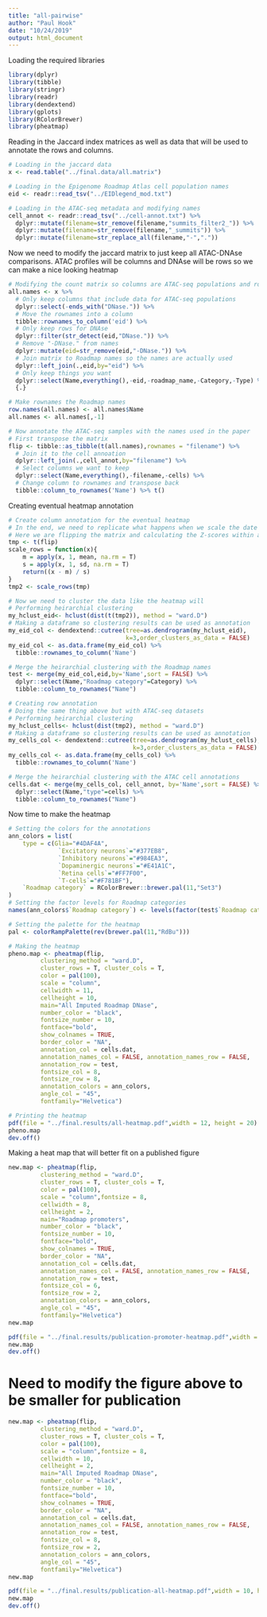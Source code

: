 ```yaml
---
title: "all-pairwise"
author: "Paul Hook"
date: "10/24/2019"
output: html_document
---
```


Loading the required libraries
```r
library(dplyr)
library(tibble)
library(stringr)
library(readr)
library(dendextend)
library(gplots)
library(RColorBrewer)
library(pheatmap)
```

Reading in the Jaccard index matrices as well as data that will be used to annotate the rows and columns.
```r
# Loading in the jaccard data
x <- read.table("../final.data/all.matrix")

# Loading in the Epigenome Roadmap Atlas cell population names
eid <- readr::read_tsv("../EIDlegend_mod.txt")

# Loading in the ATAC-seq metadata and modifying names
cell_annot <- readr::read_tsv("../cell-annot.txt") %>%
  dplyr::mutate(filename=str_remove(filename,"summits_filter2_")) %>%
  dplyr::mutate(filename=str_remove(filename,"_summits")) %>%
  dplyr::mutate(filename=str_replace_all(filename,"-","."))
```

Now we need to modify the jaccard matrix to just keep all ATAC-DNAse comparisons. ATAC profiles will be columns and DNAse will be rows so we can make a nice looking heatmap
```r
# Modifying the count matrix so columns are ATAC-seq populations and rows are DNAse
all.names <- x %>%
  # Only keep columns that include data for ATAC-seq populations
  dplyr::select(-ends_with("DNase.")) %>%
  # Move the rownames into a column
  tibble::rownames_to_column('eid') %>%
  # Only keep rows for DNAse
  dplyr::filter(str_detect(eid,"DNase.")) %>%
  # Remove "-DNase." from names
  dplyr::mutate(eid=str_remove(eid,"-DNase.")) %>%
  # Join matrix to Roadmap names so the names are actually used
  dplyr::left_join(.,eid,by="eid") %>%
  # Only keep things you want
  dplyr::select(Name,everything(),-eid,-roadmap_name,-Category,-Type) %>%
  {.}

# Make rownames the Roadmap names
row.names(all.names) <- all.names$Name
all.names <- all.names[,-1]

# Now annotate the ATAC-seq samples with the names used in the paper
# First transpose the matrix
flip <- tibble::as_tibble(t(all.names),rownames = "filename") %>%
  # Join it to the cell annoation
  dplyr::left_join(.,cell_annot,by="filename") %>%
  # Select columns we want to keep
  dplyr::select(Name,everything(),-filename,-cells) %>%
  # Change column to rownames and transpose back
  tibble::column_to_rownames('Name') %>% t()
```

Creating eventual heatmap annotation
```r
# Create column annotation for the eventual heatmap
# In the end, we need to replicate what happens when we scale the date in the headmap
# Here we are flipping the matrix and calculating the Z-scores within an ATAC-seq sample
tmp <- t(flip)
scale_rows = function(x){
    m = apply(x, 1, mean, na.rm = T)
    s = apply(x, 1, sd, na.rm = T)
    return((x - m) / s)
}
tmp2 <- scale_rows(tmp)

# Now we need to cluster the data like the heatmap will
# Performing heirarchial clustering
my_hclust_eid<- hclust(dist(t(tmp2)), method = "ward.D")
# Making a dataframe so clustering results can be used as annotation
my_eid_col <- dendextend::cutree(tree=as.dendrogram(my_hclust_eid),
                                 k=3,order_clusters_as_data = FALSE)
my_eid_col <- as.data.frame(my_eid_col) %>%
  tibble::rownames_to_column('Name')

# Merge the heirarchial clustering with the Roadmap names
test <- merge(my_eid_col,eid,by='Name',sort = FALSE) %>% 
  dplyr::select(Name,"Roadmap category"=Category) %>% 
  tibble::column_to_rownames("Name") 

# Creating row annotation
# Doing the same thing above but with ATAC-seq datasets
# Performing heirarchial clustering
my_hclust_cells<- hclust(dist(tmp2), method = "ward.D")
# Making a dataframe so clustering results can be used as annotation
my_cells_col <- dendextend::cutree(tree=as.dendrogram(my_hclust_cells),
                                   k=3,order_clusters_as_data = FALSE)
my_cells_col <- as.data.frame(my_cells_col) %>%
  tibble::rownames_to_column('Name')

# Merge the heirarchial clustering with the ATAC cell annotations
cells.dat <- merge(my_cells_col, cell_annot, by='Name',sort = FALSE) %>% 
  dplyr::select(Name,"type"=cells) %>% 
  tibble::column_to_rownames("Name") 
```

Now time to make the heatmap
```r
# Setting the colors for the annotations
ann_colors = list(
    type = c(Glia="#4DAF4A",
              `Excitatory neurons`="#377EB8",
              `Inhibitory neurons`="#984EA3",
              `Dopaminergic neurons`="#E41A1C",
              `Retina cells`="#FF7F00",
              `T-cells`="#F781BF"),
    `Roadmap category` = RColorBrewer::brewer.pal(11,"Set3")
)
# Setting the factor levels for Roadmap categories
names(ann_colors$`Roadmap category`) <- levels(factor(test$`Roadmap category`))

# Setting the palette for the heatmap
pal <- colorRampPalette(rev(brewer.pal(11,"RdBu")))

# Making the heatmap
pheno.map <- pheatmap(flip,
         clustering_method = "ward.D",
         cluster_rows = T, cluster_cols = T,
         color = pal(100),
         scale = "column",
         cellwidth = 11,
         cellheight = 10,
         main="All Imputed Roadmap DNase",
         number_color = "black",
         fontsize_number = 10,
         fontface="bold",
         show_colnames = TRUE,
         border_color = "NA",
         annotation_col = cells.dat,
         annotation_names_col = FALSE, annotation_names_row = FALSE,
         annotation_row = test,
         fontsize_col = 8,
         fontsize_row = 8,
         annotation_colors = ann_colors,
         angle_col = "45",
         fontfamily="Helvetica")

# Printing the heatmap
pdf(file = "../final.results/all-heatmap.pdf",width = 12, height = 20)
pheno.map
dev.off()
```

Making a heat map that will better fit on a published figure
```r
new.map <- pheatmap(flip,
         clustering_method = "ward.D",
         cluster_rows = T, cluster_cols = T,
         color = pal(100),
         scale = "column",fontsize = 8,
         cellwidth = 8,
         cellheight = 2,
         main="Roadmap promoters",
         number_color = "black",
         fontsize_number = 10,
         fontface="bold",
         show_colnames = TRUE,
         border_color = "NA",
         annotation_col = cells.dat,
         annotation_names_col = FALSE, annotation_names_row = FALSE,
         annotation_row = test,
         fontsize_col = 6,
         fontsize_row = 2,
         annotation_colors = ann_colors,
         angle_col = "45",
         fontfamily="Helvetica")
new.map

pdf(file = "../final.results/publication-promoter-heatmap.pdf",width = 10, height = 6)
new.map
dev.off()
```

# Need to modify the figure above to be smaller for publication
```r
new.map <- pheatmap(flip,
         clustering_method = "ward.D",
         cluster_rows = T, cluster_cols = T,
         color = pal(100),
         scale = "column",fontsize = 8,
         cellwidth = 10,
         cellheight = 2,
         main="All Imputed Roadmap DNase",
         number_color = "black",
         fontsize_number = 10,
         fontface="bold",
         show_colnames = TRUE,
         border_color = "NA",
         annotation_col = cells.dat,
         annotation_names_col = FALSE, annotation_names_row = FALSE,
         annotation_row = test,
         fontsize_col = 8,
         fontsize_row = 2,
         annotation_colors = ann_colors,
         angle_col = "45",
         fontfamily="Helvetica")
new.map

pdf(file = "../final.results/publication-all-heatmap.pdf",width = 10, height = 6)
new.map
dev.off()
```